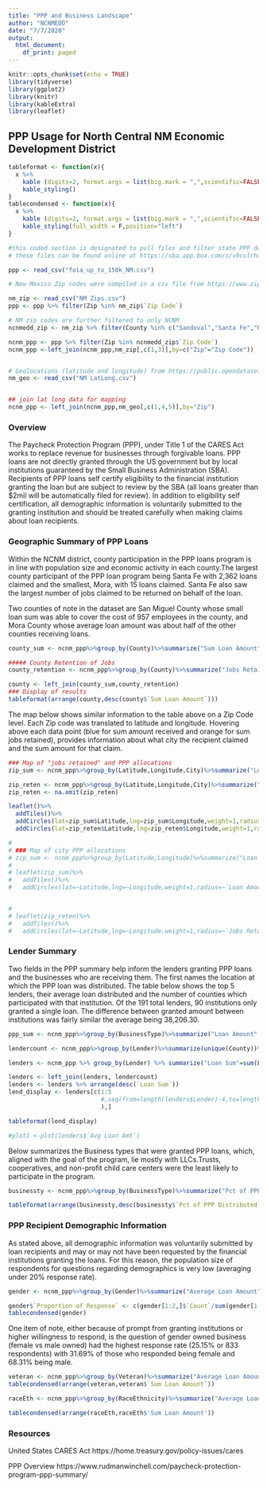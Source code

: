 ```yaml
---
title: "PPP and Business Landscape"
author: "NCNMEDD"
date: "7/7/2020"
output:
  html_document:
    df_print: paged
---
```


```r
knitr::opts_chunk$set(echo = TRUE)
library(tidyverse)
library(ggplot2)
library(knitr)
library(kableExtra)
library(leaflet)
```
## PPP Usage for North Central NM Economic Development District

```r
tableformat <- function(x){
  x %>% 
    kable (digits=2, format.args = list(big.mark = ",",scientific=FALSE)) %>%
    kable_styling()
}
tablecondensed <- function(x){
  x %>% 
    kable (digits=2, format.args = list(big.mark = ",",scientific=FALSE)) %>%
    kable_styling(full_width = F,position="left")
}

```

```r
#this coded section is designated to pull files and filter state PPP data on NCNMEDD jurisdiction ZIP codes
# these files can be found online at https://sba.app.box.com/s/v9culrhoi3y5x99bcl2idwzfk9rzf0yd or through the SBA website

ppp <- read_csv("foia_up_to_150k_NM.csv")

# New Mexico Zip codes were compiled in a csv file from https://www.zipcodestogo.com/New%20Mexico/

nm_zip <- read_csv("NM Zips.csv")
ppp <- ppp %>% filter(Zip %in% nm_zip$`Zip Code`)

# NM zip codes are further filtered to only NCNM
ncnmedd_zip <- nm_zip %>% filter(County %in% c("Sandoval","Santa Fe","Rio Arriba","Mora","Los Alamos","San Miguel","Taos"))

ncnm_ppp <- ppp %>% filter(Zip %in% ncnmedd_zip$`Zip Code`)
ncnm_ppp <-left_join(ncnm_ppp,nm_zip[,c(1,3)],by=c("Zip"="Zip Code"))


# Geolocations (latitude and longitude) from https://public.opendatasoft.com/explore/dataset/us-zip-code-latitude-and-longitude/table/?refine.state=NM
nm_geo <- read_csv("NM LatLong.csv")


## join lat long data for mapping
ncnm_ppp <- left_join(ncnm_ppp,nm_geo[,c(1,4,5)],by="Zip")
```

### Overview
The Paycheck Protection Program (PPP), under Title 1 of the CARES Act works to replace revenue for businesses through forgivable loans. PPP loans are not directly granted through the US government but by local institutions guaranteed by the Small Business Administration (SBA). Recipients of PPP loans self certify eligibility to the financial institution granting the loan but are subject to review by the SBA (all loans greater than $2mil will be automatically filed for review). In addition to eligibility self certification, all demographic information is voluntarily submitted to the granting institution and should be treated carefully when making claims about loan recipients. 

### Geographic Summary of PPP Loans

Within the NCNM district, county participation in the PPP loans program is in line with population size and economic activity in each county.The largest county participant of the PPP loan program being Santa Fe with 2,362 loans claimed and the smallest, Mora, with 15 loans claimed. Santa Fe also saw the largest number of jobs claimed to be returned on behalf of the loan.

Two counties of note in the dataset are San Miguel County whose small loan sum was able to cover the cost of 957 employees in the county, and Mora County whose average loan amount was about half of the other counties receiving loans. 
```r
county_sum <- ncnm_ppp%>%group_by(County)%>%summarize("Sum Loan Amount" =sum(LoanAmount),"Number of Loans"=n(),"Average Loan Amount"=(sum(LoanAmount)/n())*100)

##### County Retention of Jobs
county_retention <- ncnm_ppp%>%group_by(County)%>%summarize("Jobs Retained" =sum(JobsRetained,na.rm = TRUE))

county <- left_join(county_sum,county_retention)
### Display of results
tableformat(arrange(county,desc(county$`Sum Loan Amount`)))
```


The map below shows similar information to the table above on a Zip Code level. Each Zip code was translated to latitude and longitude. Hovering above each data point (blue for sum amount received and orange for sum jobs retained), provides information about what city the recipient claimed and the sum amount for that claim. 

```r
### Map of "jobs retained" and PPP allocations
zip_sum <- ncnm_ppp%>%group_by(Latitude,Longitude,City)%>%summarize("Loan Amount" =sum(LoanAmount))

zip_reten <- ncnm_ppp%>%group_by(Latitude,Longitude,City)%>%summarize("Jobs Retained" =sum(JobsRetained))
zip_reten <- na.omit(zip_reten)

leaflet()%>%
  addTiles()%>%
  addCircles(lat=zip_sum$Latitude,lng=zip_sum$Longitude,weight=1,radius=zip_sum$`Loan Amount`/2000,color="blue",label = paste("City:",zip_sum$City,"Loan Sum :",zip_sum$`Loan Amount`))%>%
  addCircles(lat=zip_reten$Latitude,lng=zip_reten$Longitude,weight=1,radius=zip_reten$`Jobs Retained`*50,color="orange",label=paste("City:",zip_reten$City,"Jobs Retained:",zip_reten$`Jobs Retained`))

# 
# ### Map of city PPP allocations
# zip_sum <- ncnm_ppp%>%group_by(Latitude,Longitude)%>%summarize("Loan Amount" =sum(LoanAmount))
# 
# leaflet(zip_sum)%>%
#   addTiles()%>%
#   addCircles(lat=~Latitude,lng=~Longitude,weight=1,radius=~`Loan Amount`/1000)


# 
# leaflet(zip_reten)%>%
#   addTiles()%>%
#   addCircles(lat=~Latitude,lng=~Longitude,weight=1,radius=~`Jobs Retained`*100,color="orange")

```

### Lender Summary

Two fields in the PPP summary help inform the lenders granting PPP loans and the businesses who are receiving them. The first names the location at which the PPP loan was distributed. The table below shows the top 5 lenders, their average loan distributed and the number of counties which participated with that institution. Of the 191 total lenders, 90 institutions only granted a single loan. The difference between granted amount between institutions was fairly similar the average being 38,206.30. 

```r
ppp_sum <- ncnm_ppp%>%group_by(BusinessType)%>%summarize("Loan Amount" =sum(LoanAmount))

lendercount <- ncnm_ppp%>%group_by(Lender)%>%summarize(unique(County))%>%summarise("Number of Counties"=n())

lenders <- ncnm_ppp %>% group_by(Lender) %>% summarize("Loan Sum"=sum(LoanAmount),"Avg Loan Amt"= mean(LoanAmount,na.rm = TRUE),"Percent of Total" =(sum(LoanAmount)/sum(ncnm_ppp$LoanAmount)*100),"Number of Loans"=n())

lenders <- left_join(lenders, lendercount)
lenders <- lenders %>% arrange(desc(`Loan Sum`))
lend_display <- lenders[c(1:5
                          #,seq(from=length(lenders$Lender)-4,to=length(lenders$Lender),by=1)
                          ),]

tableformat(lend_display)

#plot1 <-plot(lenders$`Avg Loan Amt`)

```

Below summarizes the Business types that were granted PPP loans, which, aligned with the goal of the program, lie mostly with LLCs.Trusts, cooperatives, and non-profit child care centers were the least likely to participate in the program. 

```r
businessty <- ncnm_ppp%>%group_by(BusinessType)%>%summarize("Pct of PPP Distributed" =(sum(LoanAmount)/sum(ncnm_ppp$LoanAmount))*100,"Sum of PPP Distributed"=sum(LoanAmount), "Number of establishments"=n(),"Avg Distribution"=mean(LoanAmount))

tableformat(arrange(businessty,desc(businessty$`Pct of PPP Distributed`)))
```

### PPP Recipient Demographic Information

As stated above, all demographic information was voluntarily submitted by loan recipients and may or may not have been requested by the financial institutions granting the loans. For this reason, the population size of respondents for questions regarding demographics is very low (averaging under 20% response rate). 


```r
gender <- ncnm_ppp%>%group_by(Gender)%>%summarize("Average Loan Amount" =mean(LoanAmount),"Count"=n(),"Sum Loan Amount"=sum(LoanAmount))

gender$`Proportion of Response` <- c(gender[1:2,]$`Count`/sum(gender[1:2,]$`Count`)*100,0)
tablecondensed(gender)

```
One item of note, either because of prompt from granting institutions or higher willingness to respond, is the question of gender owned business (female vs male owned) had the highest response rate (25.15% or 833 respondents) with 31.69% of those who responded being female and 68.31% being male. 

```r
veteran <- ncnm_ppp%>%group_by(Veteran)%>%summarize("Average Loan Amount" = mean(LoanAmount),"Count"=n(), "Sum Loan Amount"= sum(LoanAmount),"Percent of total" =(sum(LoanAmount)/sum(ncnm_ppp$LoanAmount))*100)
tablecondensed(arrange(veteran,veteran$`Sum Loan Amount`))

```
```r
raceEth <- ncnm_ppp%>%group_by(RaceEthnicity)%>%summarize("Average Loan Amount" = mean(LoanAmount),"Count"=n(),"Sum Loan Amount" = sum(LoanAmount),"Percent of total" =(sum(LoanAmount)/sum(ncnm_ppp$LoanAmount))*100)

tablecondensed(arrange(raceEth,raceEth$'Sum Loan Amount'))

```


### Resources

United States CARES Act
https://home.treasury.gov/policy-issues/cares

PPP Overview
https://www.rudmanwinchell.com/paycheck-protection-program-ppp-summary/